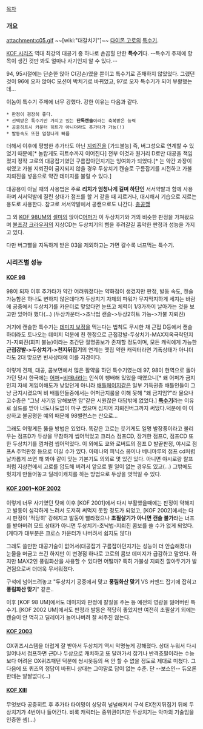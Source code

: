 [[목차]]
=== 개요 ===
attachment:c05.gif
~~[wiki:"대갈치기"]~~
[[다이몬 고로]]의 [[특수기]].

[[KOF 시리즈]] 역대 최강의 대공기 중 하나로 손꼽힐 만한 '''특수기'''다. 
--특수기 주제에 항목이 생긴 것만 봐도 얼마나 사기인지 알 수 있다.--

94, 95시절에는 단순한 앉아 C(강손)였을 뿐이고 특수기로 존재하지 않았었다. 그랬던 것이 96에 오자 앉아C 모션이 박치기로 바뀌었고, 97로 오자 특수기가 되어 부활했는데...

이놈이 특수기 주제에 너무 강했다. 강한 이유는 다음과 같다.

 * 판정이 굉장히 좋다.
 * 선택받은 특수기만 가지고 있는 '''단독캔슬'''이라는 축복받은 능력
 * 공중히트시 카운터 히트가 아니더라도 추가타가 가능(!)
 * 발동속도 또한 엄청나게 빠름

더해서 이후에 평범한 추가타도 아닌 [[지뢰진]]을 [가드불능] 즉, 버그성으로 연계할 수 있었기 때문에[* 놀랍게도 히트수까지 이어진다] 전부 이것과 원거리 D로만 대공을 책임졌지 정작 고로의 대공잡기였던 구름잡아던지기는 잉여화가 되었다.[* 는 약간 과장이 섞였고 가불 지뢰진이 금지되지 않을 경우 두상치기 캔슬로 구름잡기를 시전하고 가불 지뢰진을 넣음으로 약간 데미지를 불릴 수 있다.] 

대공용이 아닐 때의 사용법은 주로 '''리치가 엄청나게 길며 하단인''' 서서약발과 함께 사용하며 서서약발에 질린 상대가 점프를 할 거 같을 때 지르거나, 대시해서 기습으로 지르는 용도로 사용한다. 참고로 서서약발에서 공캔으로도 나간다. [[충공깽]]

그 외 [[KOF 98UM]]의 [[셸미]]의 앉아C[[어퍼]]가 이 두상치기와 거의 비슷한 판정을 가져왔으며 [[볼프강 크라우저]]의 지상CD는 두상치기의 뺨을 후려갈길 흉악한 판정과 성능을 가지고 있다.

다만 버그빨을 지독하게 받은 03을 제외하고는 가면 갈수록 너프먹는 특수기.

=== 시리즈별 성능 ===
==== [[KOF 98]] ====
98이 되자 이후 추가타가 약간 어려워졌다는 약화점이 생겼지만 판정, 발동 속도, 캔슬 가능함은 하나도 변하지 않은데다가 두상치기 자체의 파워가 무지막지하게 세지는 바람에 공중에서 두상치기를 카운터로 맞았다면 눈뜨고 체력이 1/3가까이 날아가는 것을 보고만 있어야 했다(...) (두상카운터->초낙법 캔슬->두상2히트 가능->가불 지뢰진) 

거기에 캔슬한 특수기는 [[데미지 보정]]을 먹는다는 법칙도 무시한 채 근접 D등에서 캔슬하더라도 토나오는 데미지 덕분에 친 한정으로 근접강발-두상치기-MAX지옥극락던지기-지뢰진(회피 불능)이라는 초간단 절명콤보가 존재할 정도이며, 모든 캐릭에게 가능한 '''근접강발->두상치기->천지뒤집기'''의 연계는 맷집 약한 캐릭터라면 기폭상태가 아니더라도 2대 맞으면 빈사상태에 이를 지경이다.

이렇게 견제, 대공, 콤보면에서 많은 활약을 하던 특수기였는데 97, 98이 현역으로 돌아가던 당시 한국에는 [[어퍼]]=[[비매너]]라는 인식이 팽배해 있었을 때였으니[* 왜 어퍼가 금지인지 자체 게임이해도가 낮았던게 아니라 [[배틀페이지]]같은 일부 기득권층 배틀인들이 그냥 금지시켰으며 비 배틀인들중에서는 어퍼금지룰을 이해 못해 "왜 금지임?"라 물으나 고수층은 "그냥 사기임 당해보면 암"같은 시원찮은 대답밖에 없었다.] '''[[특수기]]'''라는 이유로 실드를 받아 너도나도없이 마구 썼으며 심지어 지뢰진버그까지 써댔다.덕분에 이 이상하고 불공평한 예외 때문에 98밸런스는 산으로...

그래도 어떻게든 뚫을 방법은 있었다. 똑같은 고로는 웃기게도 일명 발장풍이라고 불리우는 점프D가 두상을 무참하게 씹어먹었고 크리스 점프CD, 장거한 점프C, 점프CD 또한 두상치기를 껌처럼 씹어먹었다. 이 외에도 쿄와 로버트의 점프 D 발끝판정, 야시로 점프A 주먹판정 등으로 이길 수가 있다. 아테나의 피닉스 봄이나 베니마루의 점프 cd처럼 날카롭게 쓰면 해 봐야 같이 맞는 기본기도 의외로 몇 있긴 있다. 아니면 야시로랑 랄프처럼 지상전에서 고로를 압도해 버려서 앞으로 뛸 일이 없는 경우도 있고(...) 그밖에도 헛치게 만들어놓고 딜레이캐치를 하는 방법으로 두상을 엿먹일 수 있다.

==== [[KOF 2001]]~[[KOF 2002]] ====
이렇게 너무 사기였던 탓에 이후 [KOF 2001]에서 다시 부활했을때에는 판정이 약해지고 발동이 심각하게 느려서 도저히 써먹지 못할 정도가 되었고, [KOF 2002]에서는 다시 판정이 '적당히' 강해지고 발동이 빨라졌으나 '''초필살기가 아니면 캔슬 불가'''라는 너프를 받아버려 모드 상태가 아니면 두상치기-초낙법-지뢰진 콤보를 쓸 수가 없게 되었다.(게다가 대부분은 크로스 카운터가 나버려서 쉽지도 않다) 

그래도 쓸만한 대공기술이 없어서(대공잡기 구름잡아던지기는 성능이 더 안습해졌다) 눈물을 머금고 쓰긴 하지만 이 변경점 하나로 고로의 콤보 데미지가 급감하고 말았다. 하지만 MAX2인 풍림화산을 사용할 수 있다면 어떨까? 특히 가불성 지뢰진 깔아두기가 발견됨으로써 더더욱 무서워졌다. 

구석에 넘어뜨려놓고 "두상치기 공중에서 맞고 '''풍림화산 맞기''' VS 커맨드 잡기에 잡히고 '''풍림화산 맞기'''" 같은.. 

이후 [KOF 98 UM]에서도 데미지와 판정에 칼질을 주는 등 예전의 영광을 잃어버린 특수기. [KOF 2002 UM]에서도 판정과 발동은 적당히 좋았지만 여전히 초필살기 외에는 캔슬이 안 먹히고 딜레이가 늘어나버려 잘 써주진 않는다.

==== [[KOF 2003]] ====
OX퀴즈시스템을 더럽게 잘 받아서 두상치기 역시 악명높게 강해졌다. 상대 누워서 다시 일어나서 점프하면 근D나 두상으로 캐치하고 또 달려가서 잡기나 반격초필이라는 수능보다 어려운 OX퀴즈패턴 덕분에 쌍시옷등의 욕 안 할 수 없을 정도로 제대로 미쳤다. 그 다음에 또 퀴즈의 정답이 바뀌니 상대는 그야말로 답이 없는 수준. 단 --보스인-- 듀오론한테는 알짤없다(...)

==== [[KOF XIII]] ====
무엇보다 공중히트 후 추가타 타이밍이 상당히 널널해져서 구석 EX천지뒤집기 뒤에 두상치기가 4번이나 들어간다. 비록 캐릭터는 중위권이지만 두상치기는 악마의 기술임을 인증한 셈(...)
